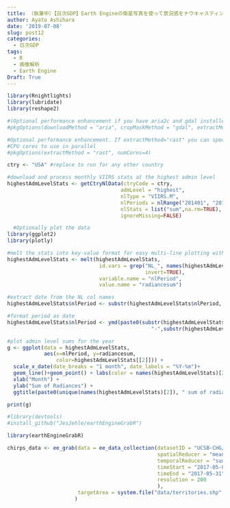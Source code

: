 ```yaml
---
title: （執筆中）【日次GDP】Earth Engineの衛星写真を使って景況感をナウキャスティングしてみる
author: Ayato Ashihara
date: '2019-07-08'
slug: post12
categories:
  - 日次GDP
tags:
  - R
  - 画像解析
  - Earth Engine
Draft: True
---
```


```r

library(Rnightlights)
library(lubridate)
library(reshape2)

#(Optional performance enhancement if you have aria2c and gdal installed)
#pkgOptions(downloadMethod = "aria", cropMaskMethod = "gdal", extractMethod = "gdal", deleteTiles = TRUE)

#Optional performance enhancement. If extractMethod="rast" you can specify the number of
#CPU cores to use in parallel
#pkgOptions(extractMethod = "rast", numCores=4)

ctry <- "USA" #replace to run for any other country

#download and process monthly VIIRS stats at the highest admin level
highestAdmLevelStats <- getCtryNlData(ctryCode = ctry, 
                                     admLevel = "highest",
                                     nlType = "VIIRS.M", 
                                     nlPeriods = nlRange("201401", "201412","VIIRS.M"), 
                                     nlStats = list("sum",na.rm=TRUE),
                                     ignoreMissing=FALSE)

  #Optionally plot the data
library(ggplot2)
library(plotly)

#melt the stats into key-value format for easy multi-line plotting with ggplot2
highestAdmLevelStats <- melt(highestAdmLevelStats,
                              id.vars = grep("NL_", names(highestAdmLevelStats), 
                                             invert=TRUE), 
                              variable.name = "nlPeriod", 
                              value.name = "radiancesum")

#extract date from the NL col names
highestAdmLevelStats$nlPeriod <- substr(highestAdmLevelStats$nlPeriod, 12, 17)

#format period as date
highestAdmLevelStats$nlPeriod <- ymd(paste0(substr(highestAdmLevelStats$nlPeriod, 1,4), 
                                               "-",substr(highestAdmLevelStats$nlPeriod, 5,6), "-01"))

#plot admin level sums for the year
g <- ggplot(data = highestAdmLevelStats, 
            aes(x=nlPeriod, y=radiancesum, 
                color=highestAdmLevelStats[[2]])) +
  scale_x_date(date_breaks = "1 month", date_labels = "%Y-%m")+
  geom_line()+geom_point() + labs(color = names(highestAdmLevelStats)[2]) + 
  xlab("Month") + 
  ylab("Sum of Radiances") +
  ggtitle(paste0(unique(names(highestAdmLevelStats)[2]), " sum of radiances for ", ctry))

print(g)

```


```r
#library(devtools)
#install_github("JesJehle/earthEngineGrabR")

library(earthEngineGrabR)

chirps_data <- ee_grab(data = ee_data_collection(datasetID = "UCSB-CHG/CHIRPS/DAILY",
                                                 spatialReducer = "mean",
                                                 temporalReducer = "sum", 
                                                 timeStart = "2017-05-01",
                                                 timeEnd = "2017-05-31", 
                                                 resolution = 200
                                                 ),
                       targetArea = system.file("data/territories.shp", package = "earthEngineGrabR")
                      )


```

